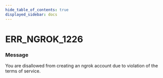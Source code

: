 ```yaml
---
hide_table_of_contents: true
displayed_sidebar: docs
---
```



# ERR_NGROK_1226

### Message

You are disallowed from creating an ngrok account due to violation of the terms of service.

<ErrorDetails error="err_ngrok_1226" />

